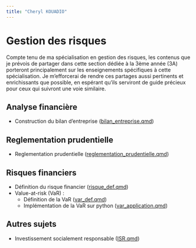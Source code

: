 ```yaml
---
title: "Cheryl KOUADIO"
---
```


# Gestion des risques
<div class="box">
Compte tenu de ma spécialisation en gestion des risques, les contenus que je prévois de partager dans cette section dédiée à la 3ème année (3A) porteront principalement sur les enseignements spécifiques à cette spécialisation. Je m'efforcerai de rendre ces partages aussi pertinents et enrichissants que possible, en espérant qu'ils serviront de guide précieux pour ceux qui suivront une voie similaire.
</div>

## Analyse financière
- Construction du bilan d'entreprise ([bilan_entreprise.qmd](3A/bilan_entreprise.qmd){.external target="_blank"})


## Reglementation prudentielle
-   Reglementation prudentielle ([reglementation_prudentielle.qmd](3A/reglementation_prudentielle.qmd){.external target="_blank"})

## Risques financiers
-   Définition du risque financier ([risque_def.qmd](3A/risque_def.qmd){.external target="_blank"})
-   Value-at-risk (VaR) :
    -   Définition de la VaR ([var_def.qmd](3A/var_def.qmd){.external target="_blank"})
    -   Implémentation de la VaR sur python ([var_application.qmd](3A/var_application.qmd){.external target="_blank"})


## Autres sujets 
-   Investissement socialement responsable ([ISR.qmd](3A/ISR.qmd){.external target="_blank"})